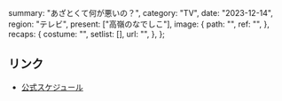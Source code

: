   summary: "あざとくて何が悪いの？",
  category: "TV",
  date: "2023-12-14",
  region: "テレビ",
  present: ["高嶺のなでしこ"],
  image: {
    path: "",
    ref: "",
  },
  recaps: {
    costume: "",
    setlist: [],
    url: "",
  },
};

## リンク

- [公式スケジュール](https://takanenonadeshiko.jp/?p=1590)
